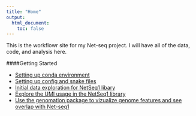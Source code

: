 ```yaml
---
title: "Home"
output:
  html_document:
    toc: false
---
```


This is the workflowr site for my Net-seq project. I will have all of the data, code, and analysis here.  

####Getting Started  

* [Setting up conda environment](conda.environment.html) 
* [Setting up config and snake files](config.snake.setup.html)  
* [Initial data exploration for NetSeq1 libary](initial.data.exploration.html)
* [Explore the UMI usage in the NetSeq1 library](explore_umi_usage.html)
* [Use the genomation package to vizualize genome features and see overlap with Net-seq1](visualize_genomefeatures.html)
